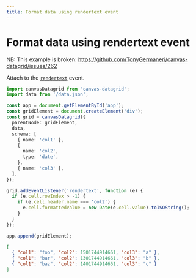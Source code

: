 ```yaml
---
title: Format data using rendertext event
---
```



# Format data using rendertext event

NB: This example is broken: https://github.com/TonyGermaneri/canvas-datagrid/issues/262

Attach to the [`rendertext`](/reference/events#rendertext) event.

<SandpackEditor>

```ts
import canvasDatagrid from 'canvas-datagrid';
import data from '/data.json';

const app = document.getElementById('app');
const gridElement = document.createElement('div');
const grid = canvasDatagrid({
  parentNode: gridElement,
  data,
  schema: [
    { name: 'col1' },
    {
      name: 'col2',
      type: 'date',
    },
    { name: 'col3' },
  ],
});

grid.addEventListener('rendertext', function (e) {
  if (e.cell.rowIndex > -1) {
    if (e.cell.header.name === 'col2') {
      e.cell.formattedValue = new Date(e.cell.value).toISOString();
    }
  }
});

app.append(gridElement);
```

```json data.json
[
  { "col1": "foo", "col2": 1501744914661, "col3": "a" },
  { "col1": "bar", "col2": 1301744914661, "col3": "b" },
  { "col1": "baz", "col2": 1401744914661, "col3": "c" }
]
```

</SandpackEditor>
